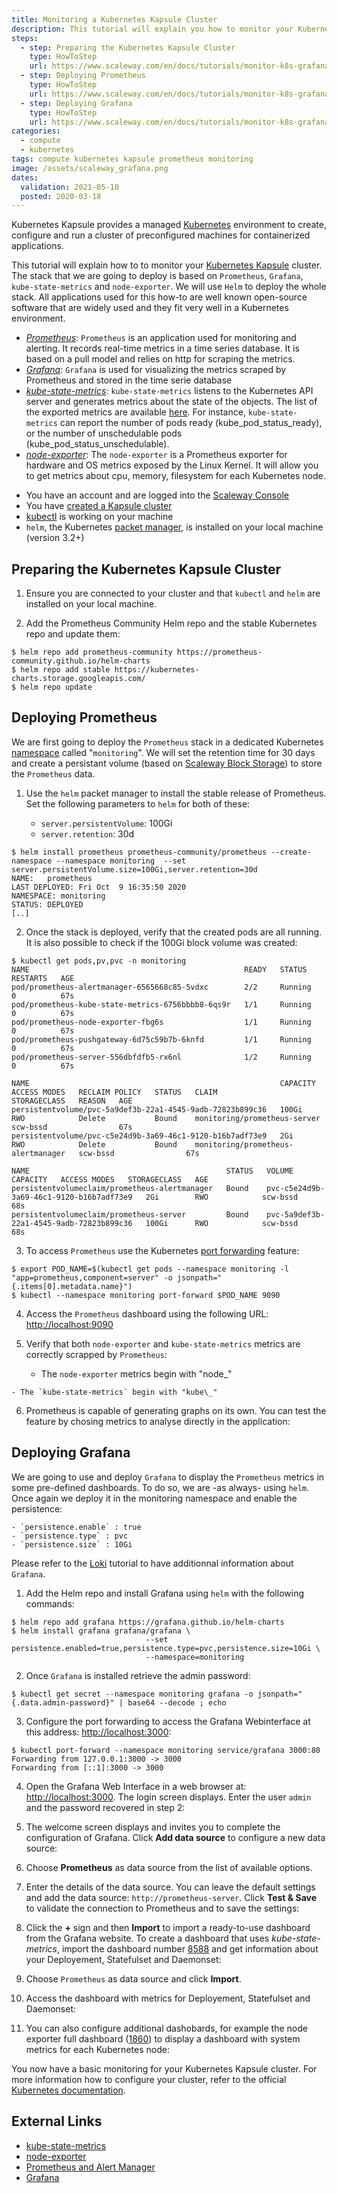 ```yaml
---
title: Monitoring a Kubernetes Kapsule Cluster
description: This tutorial will explain you how to monitor your Kubernetes Kapsule cluster.
steps:
  - step: Preparing the Kubernetes Kapsule Cluster
    type: HowToStep
    url: https://www.scaleway.com/en/docs/tutorials/monitor-k8s-grafana/#-Preparing-the-Kubernetes-Kapsule-Cluster
  - step: Deploying Prometheus
    type: HowToStep
    url: https://www.scaleway.com/en/docs/tutorials/monitor-k8s-grafana/#-Deploying-Prometheus
  - step: Deploying Grafana
    type: HowToStep
    url: https://www.scaleway.com/en/docs/tutorials/monitor-k8s-grafana/#-Deploying Grafana
categories:
  - compute
  - kubernetes
tags: compute kubernetes kapsule prometheus monitoring
image: /assets/scaleway_grafana.png
dates:
  validation: 2021-05-10
  posted: 2020-03-18
---
```


Kubernetes Kapsule provides a managed [Kubernetes](https://kubernetes.io) environment to create, configure and run a cluster of preconfigured machines for containerized applications.

This tutorial will explain how to to monitor your [Kubernetes Kapsule](https://www.scaleway.com/en/kubernetes-kapsule/) cluster.  The stack that we are going to deploy is based on `Prometheus`, `Grafana`, `kube-state-metrics` and `node-exporter`. We will use `Helm` to deploy the whole stack.  All applications used for this how-to are well known open-source software that are widely used and they fit very well in a Kubernetes environment.

- _[Prometheus](https://prometheus.io)_: `Prometheus` is an application used for monitoring and alerting. It records real-time metrics in a time series database. It is based on a pull model and relies on http for scraping the metrics.
- _[Grafana](https://grafana.com)_: `Grafana` is used for visualizing the metrics scraped by Prometheus and stored in the time serie database
- _[kube-state-metrics](https://github.com/kubernetes/kube-state-metrics)_: `kube-state-metrics` listens to the Kubernetes API server and generates metrics about the state of the objects. The list of the exported metrics are available [here](https://github.com/kubernetes/kube-state-metrics/tree/master/docs). For instance, `kube-state-metrics` can report the number of pods ready (kube_pod_status_ready), or the number of unschedulable pods (kube_pod_status_unschedulable).
- _[node-exporter](https://github.com/prometheus/node_exporter)_: The `node-exporter` is a Prometheus exporter for hardware and OS metrics exposed by the Linux Kernel. It will allow you to get metrics about cpu, memory, filesystem for each Kubernetes node.

<Message type="requirement">

- You have an account and are logged into the [Scaleway Console](https://console.scaleway.com)
- You have [created a Kapsule cluster](/compute/kubernetes/how-to/create-cluster/)
- [kubectl](/compute/kubernetes/how-to/connect-cluster-kubectl/) is working on your machine
- `helm`, the Kubernetes [packet manager](https://helm.sh/), is installed on your local machine (version 3.2+)

</Message>


## Preparing the Kubernetes Kapsule Cluster

1. Ensure you are connected to your cluster and that `kubectl` and `helm` are installed on your local machine.

2. Add the Prometheus Community Helm repo and the stable Kubernetes repo and update them:

  ```
  $ helm repo add prometheus-community https://prometheus-community.github.io/helm-charts
  $ helm repo add stable https://kubernetes-charts.storage.googleapis.com/
  $ helm repo update
  ```

## Deploying Prometheus

We are first going to deploy the `Prometheus` stack in a dedicated Kubernetes [namespace](https://kubernetes.io/docs/concepts/overview/working-with-objects/namespaces/) called "`monitoring`". We will set the retention time for 30 days and create a persistant volume (based on [Scaleway Block Storage](https://www.scaleway.com/en/block-storage/)) to store the `Prometheus` data.

1. Use the `helm` packet manager to install the stable release of Prometheus. Set the following parameters to `helm` for both of these:

    - `server.persistentVolume`: 100Gi
    - `server.retention`: 30d

  ```
  $ helm install prometheus prometheus-community/prometheus --create-namespace --namespace monitoring  --set server.persistentVolume.size=100Gi,server.retention=30d
  NAME:   prometheus
  LAST DEPLOYED: Fri Oct  9 16:35:50 2020
  NAMESPACE: monitoring
  STATUS: DEPLOYED
  [..]
  ```

2. Once the stack is deployed, verify that the created pods are all running. It is also possible to check if the 100Gi block volume was created:

  ```
  $ kubectl get pods,pv,pvc -n monitoring
  NAME                                                READY   STATUS    RESTARTS   AGE
  pod/prometheus-alertmanager-6565668c85-5vdxc        2/2     Running   0          67s
  pod/prometheus-kube-state-metrics-6756bbbb8-6qs9r   1/1     Running   0          67s
  pod/prometheus-node-exporter-fbg6s                  1/1     Running   0          67s
  pod/prometheus-pushgateway-6d75c59b7b-6knfd         1/1     Running   0          67s
  pod/prometheus-server-556dbfdfb5-rx6nl              1/2     Running   0          67s

  NAME                                                        CAPACITY   ACCESS MODES   RECLAIM POLICY   STATUS   CLAIM                                STORAGECLASS   REASON   AGE
  persistentvolume/pvc-5a9def3b-22a1-4545-9adb-72823b899c36   100Gi      RWO            Delete           Bound    monitoring/prometheus-server         scw-bssd                67s
  persistentvolume/pvc-c5e24d9b-3a69-46c1-9120-b16b7adf73e9   2Gi        RWO            Delete           Bound    monitoring/prometheus-alertmanager   scw-bssd                67s

  NAME                                            STATUS   VOLUME                                     CAPACITY   ACCESS MODES   STORAGECLASS   AGE
  persistentvolumeclaim/prometheus-alertmanager   Bound    pvc-c5e24d9b-3a69-46c1-9120-b16b7adf73e9   2Gi        RWO            scw-bssd       68s
  persistentvolumeclaim/prometheus-server         Bound    pvc-5a9def3b-22a1-4545-9adb-72823b899c36   100Gi      RWO            scw-bssd       68s
  ```

3. To access `Prometheus` use the Kubernetes [port forwarding](https://kubernetes.io/docs/tasks/access-application-cluster/port-forward-access-application-cluster/) feature:

  ```
  $ export POD_NAME=$(kubectl get pods --namespace monitoring -l "app=prometheus,component=server" -o jsonpath="{.items[0].metadata.name}")
  $ kubectl --namespace monitoring port-forward $POD_NAME 9090
  ```

4. Access the `Prometheus` dashboard using the following URL: <http://localhost:9090>

  <Lightbox src="scaleway-prom1.png" alt="" />

5. Verify that both `node-exporter` and `kube-state-metrics` metrics are correctly scrapped by `Prometheus`:

    - The `node-exporter` metrics begin with "node\_"

  <Lightbox src="scaleway-prom2.png" alt="" />

    - The `kube-state-metrics` begin with "kube\_"

  <Lightbox src="scaleway-prom3.png" alt="" />

6. Prometheus is capable of generating graphs on its own. You can test the feature by chosing metrics to analyse directly in the application:

  <Lightbox src="scaleway-prom4.png" alt="" />

## Deploying Grafana

We are going to use and deploy `Grafana` to display the `Prometheus` metrics in some pre-defined dashboards. To do so, we are -as always- using `helm`. Once again we deploy it in the monitoring namespace and enable the persistence:

    - `persistence.enable` : true
    - `persistence.type` : pvc
    - `persistence.size` : 10Gi

  Please refer to the [Loki](/tutorials/manage-k8s-logging-loki/) tutorial to have additionnal information about `Grafana`.

1. Add the Helm repo and install Grafana using `helm` with the following commands:

  ```
  $ helm repo add grafana https://grafana.github.io/helm-charts
  $ helm install grafana grafana/grafana \
                                --set persistence.enabled=true,persistence.type=pvc,persistence.size=10Gi \
                                --namespace=monitoring
  ```

2. Once `Grafana` is installed retrieve the admin password:

  ```
  $ kubectl get secret --namespace monitoring grafana -o jsonpath="{.data.admin-password}" | base64 --decode ; echo
  ```

3. Configure the port forwarding to access the Grafana Webinterface at this address: <http://localhost:3000>:

  ```
  $ kubectl port-forward --namespace monitoring service/grafana 3000:80
  Forwarding from 127.0.0.1:3000 -> 3000
  Forwarding from [::1]:3000 -> 3000
  ```

4. Open the Grafana Web Interface in a web browser at: <http://localhost:3000>. The login screen displays. Enter the user `admin` and the password recovered in step 2:

  <Lightbox src="scaleway-grafana_login.png" alt="" />

5. The welcome screen displays and invites you to complete the configuration of Grafana. Click **Add data source** to configure a new data source:

  <Lightbox src="scaleway-grafana_home.png" alt="" />

6. Choose **Prometheus** as data source from the list of available options.

7. Enter the details of the data source. You can leave the default settings and add the data source: `http://prometheus-server`. Click **Test & Save** to validate the connection to Prometheus and to save the settings:

  <Lightbox src="scaleway-grafana_datasource.png" alt="" />

8. Click the **+** sign and then **Import** to import a ready-to-use dashboard from the Grafana website. To create a dashboard that uses _kube-state-metrics_, import the dashboard number [8588](https://grafana.com/grafana/dashboards/8588) and get information about your Deployement, Statefulset and Daemonset:

  <Lightbox src="scaleway-grafana_import.png" alt="" />

9. Choose `Prometheus` as data source and click **Import**.

  <Lightbox src="scaleway-grafana_dash_datasource.png" alt="" />

10. Access the dashboard with metrics for Deployement, Statefulset and Daemonset:

  <Lightbox src="scaleway-grafana_dashboard.png" alt="" />

11. You can also configure additional dashobards, for example the node exporter full dashboard ([1860](https://grafana.com/grafana/dashboards/1860)) to display a dashboard with system metrics for each Kubernetes node:

  <Lightbox src="scaleway-monito3.png" alt="" />

You now have a basic monitoring for your Kubernetes Kapsule cluster. For more information how to configure your cluster, refer to the official [Kubernetes documentation](https://kubernetes.io/docs/home/).

## External Links

- [kube-state-metrics](https://github.com/kubernetes/kube-state-metrics)
- [node-exporter](https://github.com/prometheus/node_exporter)
- [Prometheus and Alert Manager](https://prometheus.io)
- [Grafana](https://grafana.com)
